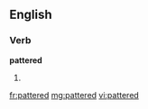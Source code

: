 ==English==

===Verb===
'''pattered'''

# {{past of|patter}}

[[fr:pattered]]
[[mg:pattered]]
[[vi:pattered]]